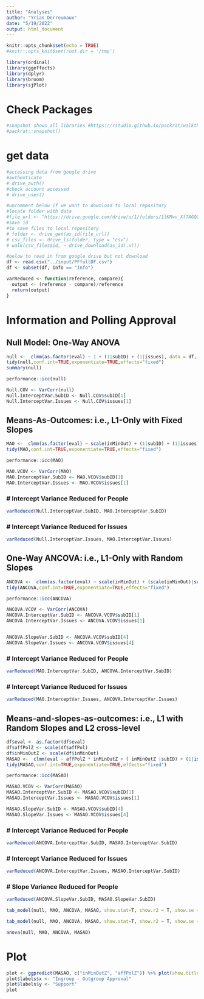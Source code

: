 ```yaml
---
title: "Analyses"
author: "Yrian Derreumaux"
date: "5/19/2022"
output: html_document
---
```


```r
knitr::opts_chunk$set(echo = TRUE)
#knitr::opts_knit$set(root.dir = '/tmp')
```

```r
library(ordinal)
library(ggeffects)
library(dplyr)
library(broom)
library(sjPlot)
```


# Check Packages 

```r
#snapshot shows all libraries #https://rstudio.github.io/packrat/walkthrough.html
#packrat::snapshot()
```

# get data
```r
#accessing data from google drive
#authenticate 
# drive_auth()
#check account accessed
# drive_user()

#uncomment below if we want to download to local repository
#locate folder with data
#file_url <- "https://drive.google.com/drive/u/1/folders/1lKMwv_Xf7AGQO5fuSwTlPbzV9Vr6lqLt/SharedDFfullDF.csv"
#save id
#to save files to local repository
# folder <- drive_get(as_id(file_url))
# csv_files <- drive_ls(folder, type = "csv")
# walk(csv_files$id, ~ drive_download(as_id(.x)))

#below to read in from google drive but not download
df <- read.csv("../input/PFfullDF.csv")
df <- subset(df, Info == "Info")
```

```r
varReduced <- function(reference, compare){
  output <- (reference - compare)/reference
  return(output)
}
```


# Information and Polling Approval

## Null Model: One-Way ANOVA

```r
null <-  clmm(as.factor(eval) ~ 1 + (1|subID) + (1|issues), data = df, threshold = "flexible")
tidy(null,conf.int=TRUE,exponentiate=TRUE,effects="fixed")
summary(null)

performance::icc(null)

Null.COV <- VarCorr(null)
Null.InterceptVar.SubID <- Null.COV$subID[1]
Null.InterceptVar.Issues <- Null.COV$issues[1]
```

## Means-As-Outcomes: i.e., L1-Only with Fixed Slopes

```r
MAO <-  clmm(as.factor(eval) ~ scale(inMinOut) + (1|subID) + (1|issues), data = df, threshold = "flexible")
tidy(MAO,conf.int=TRUE,exponentiate=TRUE,effects="fixed")

performance::icc(MAO)

MAO.VCOV <- VarCorr(MAO)
MAO.InterceptVar.SubID <- MAO.VCOV$subID[1]
MAO.InterceptVar.Issues <- MAO.VCOV$issues[1]
```

### # Intercept Variance Reduced for People

```r
varReduced(Null.InterceptVar.SubID, MAO.InterceptVar.SubID)
```

### # Intercept Variance Reduced for Issues

```r
varReduced(Null.InterceptVar.Issues, MAO.InterceptVar.Issues)
```

## One-Way ANCOVA: i.e., L1-Only with Random Slopes

```r
ANCOVA <-  clmm(as.factor(eval) ~ scale(inMinOut) + (scale(inMinOut)|subID) + (1|issues), data = df, threshold = "flexible")
tidy(ANCOVA,conf.int=TRUE,exponentiate=TRUE,effects="fixed")

performance::icc(ANCOVA)

ANCOVA.VCOV <- VarCorr(ANCOVA)
ANCOVA.InterceptVar.SubID <- ANCOVA.VCOV$subID[1]
ANCOVA.InterceptVar.Issues <- ANCOVA.VCOV$issues[1]


ANCOVA.SlopeVar.SubID <- ANCOVA.VCOV$subID[4]
ANCOVA.SlopeVar.Issues <- ANCOVA.VCOV$issues[4]
```

### # Intercept Variance Reduced for People

```r
varReduced(MAO.InterceptVar.SubID, ANCOVA.InterceptVar.SubID)
```

### # Intercept Variance Reduced for Issues

```r
varReduced(MAO.InterceptVar.Issues, ANCOVA.InterceptVar.Issues)
```

## Means-and-slopes-as-outcomes: i.e., L1 with Random Slopes and L2 cross-level

```r
df$eval <- as.factor(df$eval)
df$affPolZ <- scale(df$affPol)
df$inMinOutZ <- scale(df$inMinOut)
MASAO <-  clmm(eval ~ affPolZ * inMinOutZ + ( inMinOutZ |subID) + (1|issues), data = df, threshold = "flexible")
tidy(MASAO,conf.int=TRUE,exponentiate=TRUE,effects="fixed")

performance::icc(MASAO)

MASAO.VCOV <- VarCorr(MASAO)
MASAO.InterceptVar.SubID <- MASAO.VCOV$subID[1]
MASAO.InterceptVar.Issues <- MASAO.VCOV$issues[1]

MASAO.SlopeVar.SubID <- MASAO.VCOV$subID[4]
MASAO.SlopeVar.Issues <- MASAO.VCOV$issues[4]
```

### # Intercept Variance Reduced for People

```r
varReduced(ANCOVA.InterceptVar.SubID, MASAO.InterceptVar.SubID)
```

### # Intercept Variance Reduced for Issues

```r
varReduced(ANCOVA.InterceptVar.Issues, MASAO.InterceptVar.SubID)
```

### # Slope Variance Reduced for People

```r
varReduced(ANCOVA.SlopeVar.SubID, MASAO.SlopeVar.SubID)
```

```r
tab_model(null, MAO, ANCOVA, MASAO, show.stat=T, show.r2 = T, show.se = T, show.ci = F, show.p = F, pred.labels = c("1|2","2|3","3|4","4|5","5|6","6|7","Approval","Polarized", "Polarized*Approval"), string.pred = c("Fixed Effects"), string.est = "OR", string.se = "SE", string.stat = "z", digits = 2, emph.p = F, dv.labels = c("Null","MAO","ANCOVA","MASAO"), file="./EDUC215Dtable.doc")
```

```r
tab_model(null, MAO, ANCOVA, MASAO, show.stat=T, show.r2 = T, show.se = T, show.ci = F, show.p = T, pred.labels = c("1|2","2|3","3|4","4|5","5|6","6|7","Approval","Polarized", "Polarized*Approval"), string.pred = c("Fixed Effects"), string.est = "OR", string.se = "SE", string.stat = "z", digits = 2, emph.p = F, dv.labels = c("Null","MAO","ANCOVA","MASAO") )
```

```r
anova(null, MAO, ANCOVA, MASAO)
```
# Plot

```r
plot <- ggpredict(MASAO, c("inMinOutZ", "affPolZ")) %>% plot(show.title=F) + jtools::theme_apa() 
plot$labels$x <- "Ingroup - Outgroup Approval"
plot$labels$y <- "Support"
plot
```




